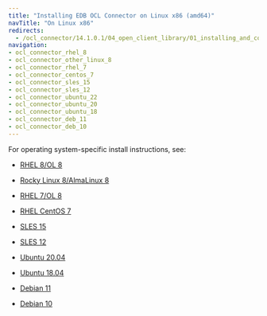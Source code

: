 ```yaml
---
title: "Installing EDB OCL Connector on Linux x86 (amd64)"
navTitle: "On Linux x86"
redirects:
  - /ocl_connector/14.1.0.1/04_open_client_library/01_installing_and_configuring_the_ocl_connector/install_on_linux_using_edb_repo/x86_amd64
navigation:
- ocl_connector_rhel_8
- ocl_connector_other_linux_8
- ocl_connector_rhel_7
- ocl_connector_centos_7
- ocl_connector_sles_15
- ocl_connector_sles_12
- ocl_connector_ubuntu_22
- ocl_connector_ubuntu_20
- ocl_connector_ubuntu_18
- ocl_connector_deb_11
- ocl_connector_deb_10
---
```


For operating system-specific install instructions, see:

  
  - [RHEL 8/OL 8](ocl_connector_rhel_8)

  - [Rocky Linux 8/AlmaLinux 8](ocl_connector_other_linux_8)
  - [RHEL 7/OL 8](ocl_connector_rhel_7)
  - [RHEL CentOS 7](ocl_connector_centos_7)
  - [SLES 15](ocl_connector_sles_15)
  - [SLES 12](ocl_connector_sles_12)
  - [Ubuntu 20.04](ocl_connector_ubuntu_20)
  - [Ubuntu 18.04](ocl_connector_ubuntu_18)
  - [Debian 11](ocl_connector_deb_11)
  - [Debian 10](ocl_connector_deb_10)


